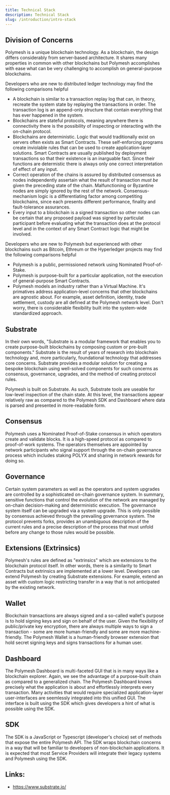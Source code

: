 ```yaml
---
title: Technical Stack
description: Technical Stack
slug: /introduction/intro-stack
---
```


## Division of Concerns

Polymesh is a unique blockchain technology. As a blockchain, the design differs considerably from server-based architecture. It shares many properties in common with other blockchains but Polymesh accomplishes with ease what can be very challenging to accomplish on general-purpose blockchains.

Developers who are new to distributed ledger technology may find the following comparisons helpful


- A blockchain is similar to a transaction replay log that can, in theory, recreate the system state by replaying the transactions in order. The transaction log is an append-only structure that contain everything that has ever happened in the system.
- Blockchains are stateful protocols, meaning anywhere there is connectivity there is the possibility of inspecting or interacting with the on-chain protocol.  
- Blockchains are deterministic. Logic that would traditionally exist on servers often exists as Smart Contracts. These self-enforcing programs create inviolable rules that can be used to create application-layer solutions. Smart Contracts are usually published by deployment transactions so that their existence is an inarguable fact. Since their functions are determistic there is always only one correct interpretation of effect of any input. 
- Correct operation of the chains is assured by distributed consensus as nodes independently assertain what the result of transaction _must be_ given the preceding state of the chain. Malfunctioning or Byzantine nodes are simply ignored by the rest of the network. Consensus-mechanism logic is a differentiating factor among competiting blockchains, since each presents different performance, finality and fault-tolerance assurances. 
- Every input to a blockchain is a signed transaction so other nodes can be certain that any proposed payload was signed by particulat participant before evaluating what the transaction does at the protocol level and in the context of any Smart Contract logic that might be involved. 

Developers who are new to Polymesh but experienced with other blockchains such as Bitcoin, Ethreum or the Hyperledger projects may find the following comparisons helpful

- Polymesh is a public, permissioned network using Nominated Proof-of-Stake. 
- Polymesh is purpose-built for a particular application, not the execution of general-purpose Smart Contracts.
- Polymesh models an industry rather than a Virtual Machine. It's primatives address application-level concerns that other blockchains are agnostic about. For example, asset definition, identity, trade settlement, custody are all defined at the Polymesh network level. Don't worry, there is considerable flexibility built into the system-wide standardized approach. 


## Substrate

In their own words, "Substrate is a modular framework that enables you to create purpose-built blockchains by composing custom or pre-built components." Substrate is the result of years of research into blockchain technology and, more particularly, foundational technology that addresses core concerns. Substrate provides a modular solution for creating a bespoke blockchain using well-solved components for such concerns as consensus, governance, upgrades, and the method of creating protocol rules. 

Polymesh is built on Substrate. As such, Substrate tools are useable for low-level inspection of the chain state. At this level, the transactions appear relatively raw as compared to the Polymesh SDK and Dashboard where data is parsed and presented in more-readable form. 

## Consensus

Polymesh uses a Nominated Proof-of-Stake consensus in which operators create and validate blocks. It is a high-speed protocol as compared to proof-of-work systems. The operators themselves are appointed by network participants who signal support through the on-chain governance process which includes staking POLYX and sharing in network rewards for doing so. 

## Governance

Certain system parameters as well as the operators and system upgrades are controlled by a sophisticated on-chain governance system. In summary, sensitive functions that control the evolution of the network are managed by on-chain decision-making and deterministic execution. The governance system itself can be upgraded via a system upgrade. This is only possible by consensus achieved through the prevailing governance system. The protocol prevents forks, provides an unambiguous description of the current rules and a precise description of the process that must unfold before any change to those rules would be possible. 

## Extensions (Extrinsics)

Polymesh's rules are defined as "extrinsics" which are extensions to the blockchain protocol itself. In other words, there is a similarity to Smart Contracts but extrinsics are implemented at a lower level. Developers can extend Polymesh by creating Substrate extensions. For example, extend an asset with custom logic restricting transfer in a way that is not anticipated by the existing network. 

## Wallet

Blockchain transactions are always signed and a so-called wallet's purpose is to hold signing keys and sign on behalf of the user. Given the flexibility of public/private key encryption, there are always multiple ways to sign a transaction - some are more human-friendly and some are more machine-friendly. The Polymesh Wallet is a human-friendly browser extension that hold secret signing keys and signs transactions for a human user. 

## Dashboard

The Polymesh Dashboard is multi-faceted GUI that is in many ways like a blockchain explorer. Again, we see the advantage of a purpose-built chain as compared to a generalized chain. The Polymesh Dashboard knows precisely what the application is about and effortlessly interprets every transaction. Many activities that would require specialized application-layer user-interfaces are seemlessly integrated into this unified GUI. The interface is built using the SDK which gives developers a hint of what is possible using the SDK. 

## SDK

The SDK is a JavaScript or Typescript (developer's choice) set of methods that expose the entire Polymesh API. The SDK wraps blockchain concerns in a way that will be familiar to developers of non-blockchain applications. It is expected that most Service Providers will integrate their legacy systems and Polymesh using the SDK.  

## Links:

- https://www.substrate.io/ 
